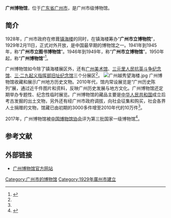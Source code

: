 {{Infobox Museum
|name          = 广州博物馆
|image         = File:廣州博物館.JPG
|imagesize     = 250px
|caption       =广州博物馆镇海楼展区
|map_type      =
|map_caption   = 
|latitude      =
|longitude     =
|established   = 1929年
|dissolved     =
|location      = {{CHN}}[[广东省|广东省]][[广州市|广州市]]
|type          = 
|visitors      = 
|director      = 
|curator       = 
|publictransit = 
|website       = 
}}

'''广州博物馆'''，位于[[广东省|广东省]][[广州市|广州市]]，是广州市级博物馆。

==简介==
1928年，广州市政府在修葺[[镇海楼_(广州)|镇海楼]]的同时，在镇海楼筹办“'''广州市立博物院'''”，1929年2月11日，正式对外开放，是中国最早期的博物馆之一。1941年到1945年，称“'''广州市立图书博物馆'''”。1946年到1949年，称“'''广州市立博物馆'''”。1950年起，称“'''广州博物馆'''”<ref name=gk>{{Cite web|url =  http://www.guangzhoumuseum.cn/main.asp|title =  广博概况|author =  |date =  |publisher =  广州博物馆|language =  |accessdate =  2017-05-30|quote =  |archive-date =  2017-05-31|archive-url =  https://web.archive.org/web/20170531183522/http://www.guangzhoumuseum.cn/main.asp|dead-url =  no}}</ref>。

广州博物馆如今除了镇海楼展区外，还有[[仲元圖書館|广州美术馆]]、[[三元里人民抗英斗争纪念馆|三元里人民抗英斗争纪念馆]]、[[三·二九起义指挥部旧址纪念馆|三·二九起义指挥部旧址纪念馆]]三个分展区<ref name=gk/>。
[[File:广州越秀望海楼.jpg|thumb]]
广州博物馆收藏和展示广州地方历史文物。2010年代，馆内常设展览是“广州历史陈列”展，通过近千件图片和资料，反映广州历史发展与地方文化。广州博物馆还定期举办专题性、纪念性临时展览。广州博物馆的藏品主要是[[中华人民共和国|中华人民共和国]]成立后考古发掘的出土文物，另外还有经广州市政府调拔，向社会征集和购买，社会各界人士捐赠的文物，馆藏已由初期的3000多件增至2010年代的10万件<ref name=gk/>。

2017年，广州博物馆被[[中国博物馆协会|中国博物馆协会]]评为第三批国家一级博物馆<ref>{{Cite web |url = http://www.chinamuseum.org.cn/a/xiehuigonggao/20170120/9351.html |title = 关于发布第三批国家一级博物馆名单的通知 |author =  |date = 2017-01-20 |publisher = 中国博物馆协会 |language =  |accessdate =  |quote =  |archive-date = 2017-07-15 |archive-url = https://web.archive.org/web/20170715025533/http://www.chinamuseum.org.cn/a/xiehuigonggao/20170120/9351.html |dead-url = no }}</ref>。

==参考文献==
{{reflist}}

==外部链接==
*[http://www.guangzhoumuseum.cn 广州博物馆官方网站] {{Wayback|url=http://www.guangzhoumuseum.cn/ |date=20170602013541 }}

{{中国国家一级博物馆}}
{{廣州博物館}}
[[Category:广州市的博物馆|Category:广州市的博物馆]]
[[Category:1929年廣州市建立|Category:1929年廣州市建立]]